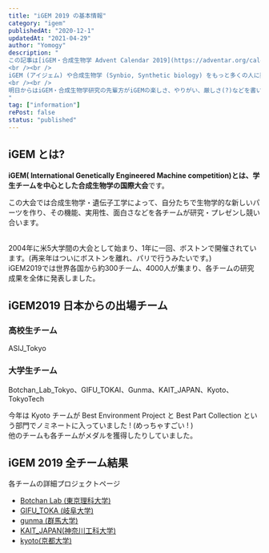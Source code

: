 ```yaml
---
title: "iGEM 2019 の基本情報"
category: "igem"
publishedAt: "2020-12-1"
updatedAt: "2021-04-29"
author: "Yomogy"
description: "
この記事は[iGEM・合成生物学 Advent Calendar 2019](https://adventar.org/calendars/4509) 1日目の記事です。   
<br /><br />
iGEM (アイジェム) や合成生物学 (Synbio, Synthetic biology) をもっと多くの人に興味を持ってもらいたいと思い、この ” iGEM・合成生物学 Advent Calendar 2019 ” を始めました。  
<br /><br />
明日からはiGEM・合成生物学研究の先輩方がiGEMの楽しさ、やりがい、厳しさ(?)などを書いてくれると思うので、楽しみにしています。
"
tag: ["information"]
rePost: false
status: "published"
---
```


## iGEM とは?

**iGEM( International Genetically Engineered Machine competition)**とは、学生チームを中心とした**合成生物学の国際大会**です。

<LinkCard url="https://igem.org/" size="large" />

この大会では合成生物学・遺伝子工学によって、自分たちで生物学的な新しいパーツを作り、その機能、実用性、面白さなどを各チームが研究・プレゼンし競い合います。

<br />
2004年に米5大学間の大会として始まり、1年に一回、ボストンで開催されています。(再来年はついにボストンを離れ、パリで行うみたいです。)
<br />
iGEM2019では世界各国から約300チーム、4000人が集まり、各チームの研究成果を全体に発表しました。

## iGEM2019 日本からの出場チーム

### 高校生チーム

ASIJ_Tokyo

### 大学生チーム

Botchan_Lab_Tokyo、GIFU_TOKAI、Gunma、KAIT_JAPAN、Kyoto、TokyoTech

今年は Kyoto チームが Best Environment Project と Best Part Collection という部門でノミネートに入っていました ! (めっちゃすごい ! )  
他のチームも各チームがメダルを獲得したりしていました。

## iGEM 2019 全チーム結果

<LinkCard url="https://2019.igem.org/Competition/Results" size="small" />

各チームの詳細プロジェクトページ

- [Botchan Lab (東京理科大学)](https://sites.google.com/view/botchan-lab-tokyo/home)
- [GIFU_TOKA (岐阜大学)](http://igemgifu.web.fc2.com/about.html)
- [gunma (群馬大学)](https://sites.google.com/gunma-u.ac.jp/igem-gunma)
- [KAIT_JAPAN(神奈川工科大学)](https://sites.google.com/site/kaitjapan/home/what_kaitjapan)
- [kyoto(京都大学)](https://igemkyoto.github.io/)
